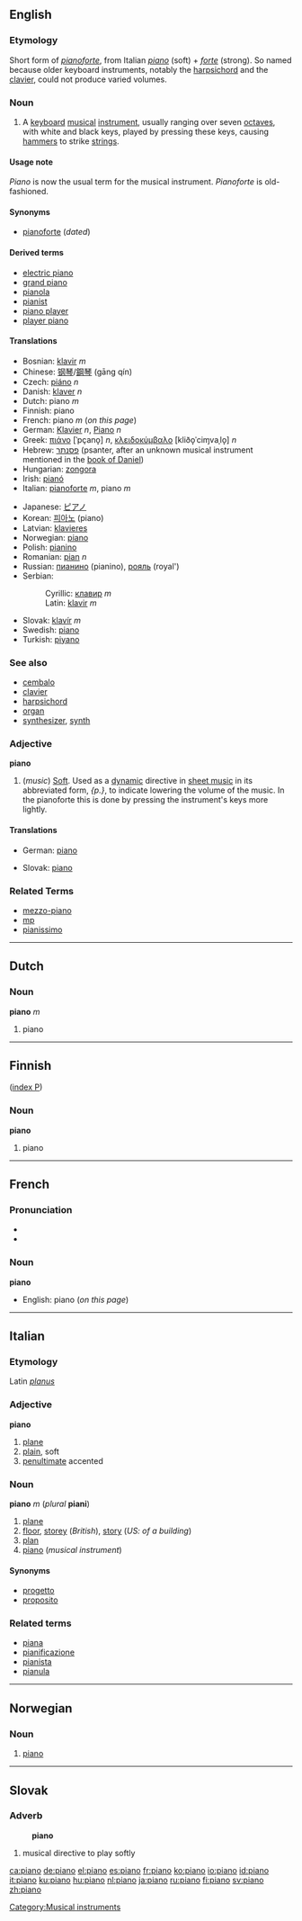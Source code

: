 ==English==

===Etymology===
Short form of ''[[pianoforte]]'', from Italian ''[[piano#Italian|piano]]'' (soft) + ''[[forte]]'' (strong). So named because older keyboard instruments, notably the [[harpsichord]] and the [[clavier]], could not produce varied volumes.

===Noun===
{{en-noun}}

#A [[keyboard]] [[musical]] [[instrument]], usually ranging over seven [[octave]]s, with white and black keys, played by pressing these keys, causing [[hammer]]s to strike [[string]]s.

====Usage note====
''Piano'' is now the usual term for the musical instrument. ''Pianoforte'' is old-fashioned.

====Synonyms====
*[[pianoforte]] (''dated'')

====Derived terms====
*[[electric piano]]
*[[grand piano]]
*[[pianola]]
*[[pianist]]
*[[piano player]]
*[[player piano]]

====Translations====
{{top}}
*Bosnian: [[klavir]] ''m''
*Chinese: [[钢琴]]/[[鋼琴]] (gāng qín)
*Czech: [[piáno]] ''n''
*Danish: [[klaver]] ''n''
*Dutch: piano ''m''
*Finnish: piano
*French: piano ''m'' (''on this page'')
*German: [[Klavier]] ''n'', [[Piano]] ''n''
*Greek: [[πιάνο]] [ˈpçano̞] ''n'', [[κλειδοκύμβαλο]] [kliðo̞ˈciɱvaˌlo̞] ''n''
*Hebrew: [[פסנתר]] (psanter, after an unknown musical instrument mentioned in the [[w:book of Daniel|book of Daniel]])
*Hungarian: [[zongora]]
*Irish: [[pianó]]
*Italian: [[pianoforte]] ''m'', piano ''m''
{{mid}}
*Japanese: [[ピアノ]]
*Korean: [[피아노]] (piano)
*Latvian: [[klavieres]]
*Norwegian: [[#Norwegian|piano]]
*Polish: [[pianino]]
*Romanian: [[pian]] ''n''
*Russian: [[пианино]] (pianino), [[рояль]] (royal')
*Serbian:
*:Cyrillic: [[клавир]] ''m''
*:Latin: [[klavir#Serbian|klavir]] ''m''
*Slovak: [[klavír#Slovak|klavír]] ''m''
*Swedish: [[piano]]
*Turkish: [[piyano]]
{{bottom}}

===See also===
*[[cembalo]]
*[[clavier]]
*[[harpsichord]]
*[[organ]]
*[[synthesizer]], [[synth]]

===Adjective===
'''piano'''

#(''music'') [[soft|Soft]]. Used as a [[w:Dynamics (music)|dynamic]] directive in [[w:sheet music|sheet music]] in its abbreviated form, ''{p.}'', to indicate lowering the volume of the music. In the pianoforte this is done by pressing the instrument's keys more lightly. 

====Translations====
{{top}}
*German: [[piano#German|piano]]
{{mid}}
*Slovak: [[piano#Slovak|piano]]
{{bottom}}

===Related Terms===
*[[mezzo-piano]]
*[[mp]]
*[[pianissimo]]

[[Category:Musical instruments]]

----
==Dutch==

===Noun===
'''piano''' ''m''

#piano
----

==Finnish==

([[Wiktionary:Finnish_index_p|index P]])

===Noun===
'''piano'''

#piano

----

==French==

===Pronunciation===
*{{IPA|/pja.nɔ/}}
*{{SAMPA|/pja.nO/}}

===Noun===
'''piano'''
*English: piano (''on this page'')
----

==Italian==

===Etymology===
Latin ''[[planus]]''

===Adjective===
'''piano'''

# [[plane]]
# [[plain]], soft
# [[penultimate]] accented

===Noun===
'''piano''' ''m'' (''plural'' '''piani''')

#[[plane]]
#[[floor]], [[storey]] (''British''), [[story]] (''US: of a building'')
#[[plan]]
#[[piano]] (''musical instrument'')

====Synonyms====
*[[progetto]]
*[[proposito]]

===Related terms===
*[[piana]]
*[[pianificazione]]
*[[pianista]]
*[[pianula]]

----

==Norwegian==

===Noun===
{{no-noun-n4}}
#[[#English|piano]]

----
==Slovak==

===Adverb===
:'''piano'''
# musical directive to play softly

[[ca:piano]]
[[de:piano]]
[[el:piano]]
[[es:piano]]
[[fr:piano]]
[[ko:piano]]
[[io:piano]]
[[id:piano]]
[[it:piano]]
[[ku:piano]]
[[hu:piano]]
[[nl:piano]]
[[ja:piano]]
[[ru:piano]]
[[fi:piano]]
[[sv:piano]]
[[zh:piano]]